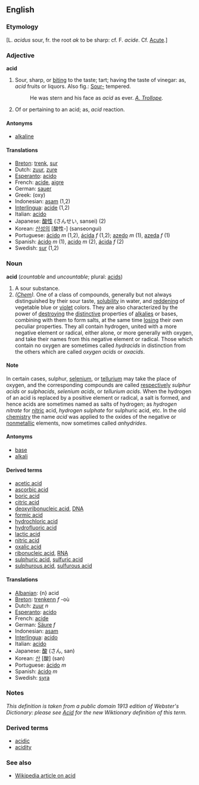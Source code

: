 ==English==
===Etymology===
[L. ''acidus'' sour, fr. the root ''ak'' to be sharp: cf. F. ''acide''. Cf. [[Acute]].]

===Adjective===
'''acid'''

# Sour, sharp, or [[biting]] to the taste; tart; having the taste of vinegar: as, ''acid'' fruits or liquors. Also fig.: [[Sour-]] tempered.
#:He was stern and his face as ''acid'' as ever. ''[[A. Trollope (source)|A. Trollope]].''
# Of or pertaining to an acid; as, ''acid'' reaction.

====Antonyms====
*[[alkaline]]

====Translations====
*[[Breton]]: [[trenk]], [[sur]]
*Dutch: [[zuur]], [[zure]]
*[[Esperanto]]: [[acido]]
*French: [[acide]], [[aigre]]
*German: [[sauer]]
*Greek: (oxy)
*Indonesian: [[asam]] (1,2)
*[[Interlingua]]: [[acide]] (1,2)
*Italian: [[acido]]
*Japanese: [[酸性]] (さんせい, sansei) (2)
*Korean: [[산성의]] [酸性-] (sanseongui)
*Portuguese: [[ácido]] ''m'' (1,2), [[ácida]] ''f'' (1,2); [[azedo]] ''m'' (1), [[azeda]] ''f'' (1)
*Spanish: [[ácido]] ''m'' (1), [[acido]] ''m'' (2), [[ácida]] ''f'' (2)
*Swedish: [[sur]] (1,2)

===Noun===
'''acid''' (''countable'' and ''uncountable''; plural: [[acids]])

# A sour substance.
# ''([[Chem (subject)|Chem]]).'' One of a class of compounds, generally but not always distinguished by their sour taste, [[solubility]] in water, and [[reddening]] of vegetable blue or [[violet]] colors. They are also characterized by the power of [[destroying]] the [[distinctive]] properties of [[alkalies]] or bases, combining with them to form salts, at the same time [[losing]] their own peculiar properties. They all contain hydrogen, united with a more negative element or radical, either alone, or more generally with oxygen, and take their names from this negative element or radical. Those which contain no oxygen are sometimes called ''hydracids'' in distinction from the others which are called ''oxygen acids'' or ''oxacids''.

====Note====
In certain cases, sulphur, [[selenium]], or [[tellurium]] may take the place of oxygen, and the corresponding compounds are called [[respectively]] ''sulphur acids'' or ''sulphacids'', ''selenium acids'', or ''tellurium acids''. When the hydrogen of an acid is replaced by a positive element or radical, a salt is formed, and hence acids are sometimes named as salts of hydrogen; as ''hydrogen nitrate'' for [[nitric]] acid, ''hydrogen sulphate'' for sulphuric acid, etc. In the old [[chemistry]] the name ''acid'' was applied to the oxides of the negative or [[nonmetallic]] elements, now sometimes called ''anhydrides''.

====Antonyms====
*[[base]]
*[[alkali]]

====Derived terms====<!-- derived from noun -->
*[[acetic acid]]
*[[ascorbic acid]]
*[[boric acid]]
*[[citric acid]]
*[[deoxyribonucleic acid]], [[DNA]]
*[[formic acid]]
*[[hydrochloric acid]]
*[[hydrofluoric acid]]
*[[lactic acid]]
*[[nitric acid]]
*[[oxalic acid]]
*[[ribonucleic acid]], [[RNA]]
*[[sulphuric acid]], [[sulfuric acid]]
*[[sulphurous acid]], [[sulfurous acid]]

====Translations====
*[[Albanian]]: {n} acid
*[[Breton]]: [[trenkenn]] ''f'' -où
*Dutch: [[zuur]] ''n''
*[[Esperanto]]: [[acido]]
*French: [[acide]]
*German: [[Säure]] ''f''
*Indonesian: [[asam]]
*[[Interlingua]]: [[acido]]
*Italian: [[acido]]
*Japanese: [[酸]] (さん, san)
*Korean: [[산]] [酸] (san)
*Portuguese: [[ácido]] ''m''
*Spanish: [[ácido]] ''m''
*Swedish: [[syra]]

===Notes===
''This definition is taken from a public domain 1913 edition of Webster's Dictionary: please see [[Acid]] for the new Wiktionary definition of this term.''

===Derived terms===<!-- not specifically derived from adj or noun: could be either -->
*[[acidic]]
*[[acidity]]

===See also===
*[[w:Acid|Wikipedia article on acid]]
